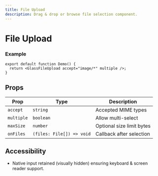 ```yaml
---
title: File Upload
description: Drag & drop or browse file selection component.
---
```


# File Upload

### Example

```tsx
export default function Demo() {
  return <GlassFileUpload accept="image/*" multiple />;
}
```

## Props

| Prop       | Type                      | Description               |
| ---------- | ------------------------- | ------------------------- |
| `accept`   | `string`                  | Accepted MIME types       |
| `multiple` | `boolean`                 | Allow multi-select        |
| `maxSize`  | `number`                  | Optional size limit bytes |
| `onFiles`  | `(files: File[]) => void` | Callback after selection  |

## Accessibility

- Native input retained (visually hidden) ensuring keyboard & screen reader support.
